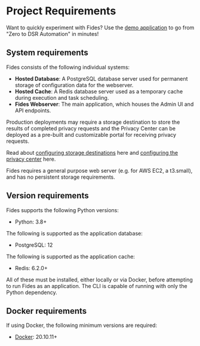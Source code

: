 
# Project Requirements

<Callout emoji="" type="info">Want to quickly experiment with Fides? Use the [demo application](/dev-docs/get-started) to go from "Zero to DSR Automation" in minutes!</Callout>

## System requirements 

Fides consists of the following individual systems:

* **Hosted Database**: A PostgreSQL database server used for permanent storage of configuration data for the webserver.
* **Hosted Cache**: A Redis database server used as a temporary cache during execution and task scheduling.
* **Fides Webserver**: The main application, which houses the Admin UI and API endpoints.

Production deployments may require a storage destination to store the results of completed privacy requests and the Privacy Center can be deployed as a pre-built and customizable portal for receiving privacy requests.

Read about [configuring storage destinations](/dev-docs/configuration/privacy-requests/storage-destinations) here and [configuring the privacy center](/guides/privacy-center) here.

Fides requires a general purpose web server (e.g. for AWS EC2, a t3.small), and has no persistent storage requirements.

## Version requirements

Fides supports the following Python versions:

* Python: 3.8+

The following is supported as the application database:

* PostgreSQL: 12

The following is supported as the application cache:

* Redis: 6.2.0+

All of these must be installed, either locally or via Docker, before attempting to run Fides as an application. The CLI is capable of running with only the Python dependency.

## Docker requirements

If using Docker, the following minimum versions are required:

* [Docker](https://www.docker.com/products/docker-desktop): 20.10.11+
